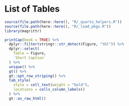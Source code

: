 # List of Tables

```r
source(file.path(here::here(), "R/_quarto_helpers.R"))
source(file.path(here::here(), "R/_load_pkgs.R"))
library(magrittr)

printCap(book = TRUE) %>%
  dplyr::filter(stringr::str_detect(Figure, "tbl")) %>%
  dplyr::select(
    Table = Figure,
    `Short Caption`
  ) %>%
  unique() %>%
  gt() %>%
  gt::opt_row_striping() %>%
  tab_style(
    style = cell_text(weight = "bold"),
    locations = cells_column_labels()
  ) %>%
  gt::as_raw_html()
```
